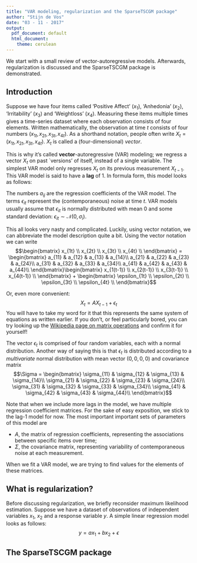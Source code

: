 ```yaml
---
title: "VAR modeling, regularization and the SparseTSCGM package"
author: "Stijn de Vos"
date: "03 - 11 - 2017"
output:
  pdf_document: default
  html_document:
    theme: cerulean
---
```


We start with a small review of vector-autoregressive models. Afterwards, regularization is discussed and the SparseTSCGM package is demonstrated.

## Introduction

Suppose we have four items called 'Positive Affect' ($x_1$), 'Anhedonia' ($x_2$), 'Irritability' ($x_3$) and 'Weightloss' ($x_4$). Measuring these items multiple times gives a time-series dataset where each observation consists of four elements. Written mathematically, the observation at time $t$ consists of four numbers $(x_{1t}, x_{2t}, x_{3t}, x_{4t})$. As a shorthand notation, people often write $X_t = (x_{1t}, x_{2t}, x_{3t}, x_{4t})$. $X_t$ is called a (four-dimensional) *vector*.

This is why it's called **vector**-autoregressive (VAR) modeling; we regress a vector $X_t$ on past `versions' of itself, instead of a single variable. The simplest VAR model only regresses $X_t$ on its previous measurement $X_{t-1}$. This VAR model is said to have a **lag** of 1. In formula form, this model looks as follows:

\begin{align*}
x_{1t} &= a_{11} x_{1(t-1)}+a_{12}x_{2(t-1)}+a_{13}x_{3(t-1)}+a_{14}x_{4(t-1)}+\epsilon_{1t}\\
x_{2t} &= a_{21} x_{1(t-1)}+a_{22}x_{2(t-1)}+a_{23}x_{3(t-1)}+a_{24}x_{4(t-1)}+\epsilon_{2t}\\
x_{3t} &= a_{31} x_{1(t-1)}+a_{32}x_{2(t-1)}+a_{33}x_{3(t-1)}+a_{34}x_{4(t-1)}+\epsilon_{3t}\\
x_{4t} &= a_{41} x_{1(t-1)}+a_{42}x_{2(t-1)}+a_{43}x_{3(t-1)}+a_{44}x_{4(t-1)}+\epsilon_{4t}
\end{align*}

The numbers $a_{ij}$ are the regression coefficients of the VAR model. The terms $\epsilon_{it}$ represent the (contemporaneous) noise at time $t$. VAR models usually assume that $\epsilon_{it}$ is normally distributed with mean 0 and some standard deviation: $\epsilon_{it} \sim \mathcal{N}(0, \sigma_i)$. 

This all looks very nasty and complicated. Luckily, using vector notation, we can abbreviate the model description quite a bit. Using the vector notation we can write $$\begin{bmatrix}
x_{1t} \\ 
x_{2t} \\ 
x_{3t} \\ 
x_{4t} \\ 
\end{bmatrix} = \begin{bmatrix}
a_{11} & a_{12} & a_{13} & a_{14}\\ 
a_{21} & a_{22} & a_{23} & a_{24}\\ 
a_{31} & a_{32} & a_{33} & a_{34}\\ 
a_{41} & a_{42} & a_{43} & a_{44}\\ 
\end{bmatrix}\begin{bmatrix}
x_{1(t-1)} \\ 
x_{2(t-1)} \\ 
x_{3(t-1)} \\ 
x_{4(t-1)} \\ 
\end{bmatrix} + \begin{bmatrix}
\epsilon_{1t} \\ 
\epsilon_{2t} \\ 
\epsilon_{3t} \\ 
\epsilon_{4t} \\ 
\end{bmatrix}$$

Or, even more convenient: $$X_t = AX_{t-1} + \epsilon_t$$ You will have to take my word for it that this represents the same system of equations as written earlier. If you don't, or feel particularly bored, you can try looking up the [Wikipedia page on matrix operations](https://en.wikipedia.org/wiki/Matrix_(mathematics)#Basic_operations) and confirm it for yourself!

The vector $\epsilon_t$ is comprised of four random variables, each with a normal distribution. Another way of saying this is that $\epsilon_t$ is distributed according to a *multivariate* normal distribution with mean vector $(0,0,0,0)$ and covariance matrix $$\Sigma = \begin{bmatrix}
\sigma_{11} & \sigma_{12} & \sigma_{13} & \sigma_{14}\\ 
\sigma_{21} & \sigma_{22} & \sigma_{23} & \sigma_{24}\\ 
\sigma_{31} & \sigma_{32} & \sigma_{33} & \sigma_{34}\\ 
\sigma_{41} & \sigma_{42} & \sigma_{43} & \sigma_{44}\\ 
\end{bmatrix}$$

Note that when we include more lags in the model, we have multiple regression coefficient matrices. For the sake of easy exposition, we stick to the lag-1 model for now. The most important important sets of parameters of this model are

 * $A$, the matrix of regression coefficients, representing the associations between specific items over time;
 * $\Sigma$, the covariance matrix, representing variability of contemporaneous noise at each measurement.
 
When we fit a VAR model, we are trying to find values for the elements of these matrices.

## What is regularization?

Before discussing regularization, we briefly reconsider maximum likelihood estimation. Suppose we have a dataset of observations of independent variables $x_1$, $x_2$ and a response variable $y$. A simple linear regression model looks as follows: $$y = ax_1 + bx_2 + \epsilon$$ 

## The SparseTSCGM package

